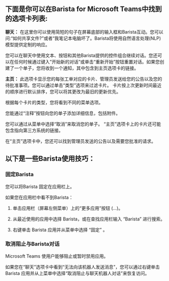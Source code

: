 ## 下面是你可以在Barista for Microsoft Teams中找到的选项卡列表:

**聊天：** 在这里你可以使用简短的句子在屏幕底部的输入框和Barista互动。您可以问:“如何共享文件?”或者“我笔记本电脑坏了。Barista将使用自然语言处理(NLP)模型提供定制的响应。

您可以在聊天中使用文本、按钮和其他Barista提供的控件组合继续对话。您还可以在任何时候通过键入”开始新的对话”或单击“重新开始”按钮重置对话。如果您创建了一个单子，您将收到一个通知，其中包含到主页选项卡的链接。

**主页：** 此选项卡显示您的每张工单对应的卡片、管理员发送给您的公告以及您的待批准事项。您可以通过单击“类型”选项来过滤卡片。 卡片按上次更新时间最近的顺序进行默认排序，您可以将其更改为最旧的更新优先。

根据每个卡片的类型，您将看到不同的菜单选项。

您能通过“注释”按钮向您的单子添加详细信息，包括附件。

您可以通过从菜单中选择“取消”来取消您的单子。 “主页”选项卡上的卡片还可能包含指向第三方系统的链接。

在“主页”选项卡中，您还可以找到管理员发送的公告以及需要您批准的请求。

## 以下是一些Barista使用技巧：

### 固定Barista

您可以将Barista 固定在应用栏上。

如果您在应用栏中看不到Barista：

1. 单击应用栏（屏幕左侧菜单）上的“更多应用”按钮 (...)。

2. 从最近使用的应用中选择 Barista，或在查找应用栏输入 “Barista” 进行搜索。

3. 右键单击 Barista 应用并从菜单中选择 “固定” 。

### 取消阻止与Barista对话

Microsoft Teams 使用户能够阻止或暂时禁用应用。

如果您在“聊天”选项卡中看到“无法向该机器人发送消息”，您可以通过右键单击 Barista 应用并从上菜单中选择“取消阻止与聊天机器人对话”来恢复访问。
